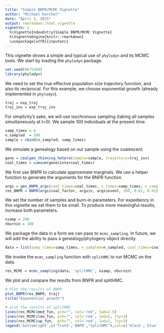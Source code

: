 ```yaml
---
title: "Simple BNPR/MCMC Vignette"
author: "Michael Karcher"
date: "April 2, 2015"
output: rmarkdown::html_vignette
vignette: >
  %\VignetteIndexEntry{Simple BNPR/MCMC Vignette}
  %\VignetteEngine{knitr::rmarkdown}
  \usepackage[utf8]{inputenc}
---
```


This vignette shows a simple and typical use of `phylodyn` and its MCMC tools. We start by loading the `phylodyn` package.

```r
set.seed(8675309)
library(phylodyn)
```

We need to set the true effective population size trajectory function, and also its reciprocal. For this example, we choose exponential growth (already implemented in `phylodyn`).

```r
traj = exp_traj
traj_inv = exp_traj_inv
```

For simplicity's sake, we will use isochronous sampling (taking all samples simultaneously at t=0). We sample 100 individuals at the present time.

```r
samp_times = 0
n_sampled  = 100
sample = cbind(n_sampled, samp_times)
```

We simulate a genealogy based on our sample using the coalescent.

```r
gene = coalgen_thinning_hetero(sample=sample, trajectory=traj_inv)
coal_times = cumsum(gene$intercoal_times)
```

We first use BNPR to calculate approximate marginals. We use a helper function to generate the arguments for the BNPR function.

```r
args = gen_BNPR_args(coal_times=coal_times, s_times=samp_times, n_sampled=n_sampled)
res_BNPR = BNPR(args$coal_factor, args$s, args$event, 100, 0.01, 0.01)
```

We set the number of samples and burn-in parameters. For expediency in this vignette we set them to be small. To produce more meaningful results, increase both parameters.

```r
nsamp = 200
nburnin = 100
```

We package the data in a form we can pass to `mcmc_sampling`. In future, we will add the ability to pass a genealogy/phylogeny object directly.

```r
data = list(samp_times=samp_times, n_sampled=n_sampled, coal_times=coal_times)
```

We invoke the `mcmc_sampling` function with `splitHMC` to run MCMC on the data.

```r
res_MCMC = mcmc_sampling(data, 'splitHMC', nsamp, nburnin)
```

We plot and compare the results from BNPR and splitHMC.

```r
# Plot the results of BNPR
plot_BNPR(res_BNPR, traj)
title("Exponential growth")
  
# plot the results of splitHMC
lines(res_MCMC$med_fun, pch="", col='red', lwd=2.5)
lines(res_MCMC$low_fun, pch="", col='red', lwd=2, lty=3)
lines(res_MCMC$up_fun,  pch="", col='red', lwd=2, lty=3)
legend('bottomright',c('Truth','BNPR',"splitHMC"),col=c('black','blue','red'),lwd=c(1,2.5,2.5),bty='n')
```
